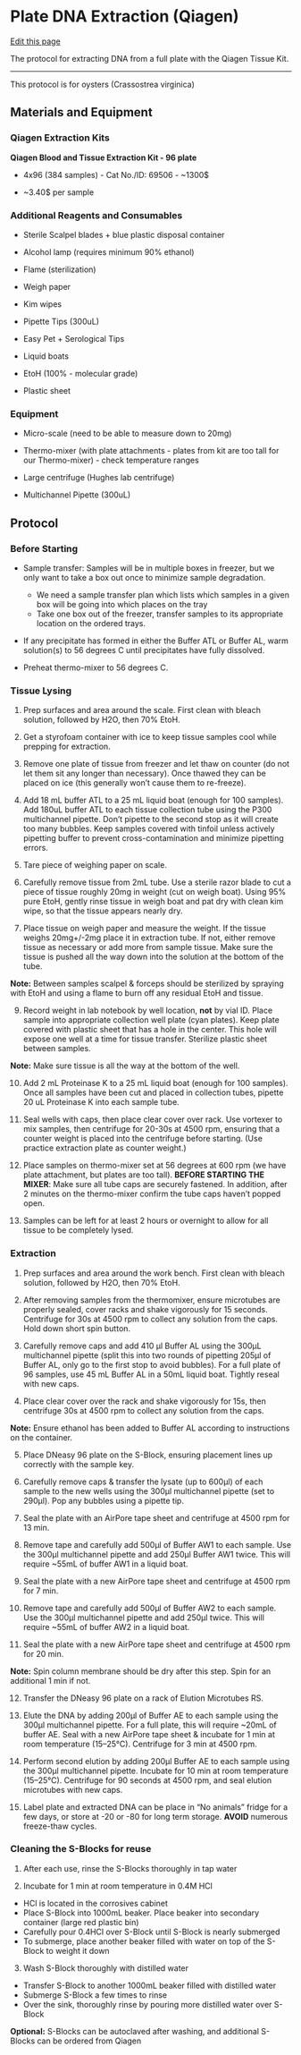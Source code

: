 # Plate DNA Extraction (Qiagen)

[Edit this page](https://github.com/DrK-Lo/lotterhoslabprotocols/edit/main/molecprot_dnaextractionqiagenplate.qmd)

The protocol for extracting DNA from a full plate with the Qiagen Tissue Kit.

------------------------------------------------------------------------

This protocol is for oysters (Crassostrea virginica)

## **Materials and Equipment** {.unnumbered}

### **Qiagen Extraction Kits** {.unnumbered}

**Qiagen Blood and Tissue Extraction Kit - 96 plate**

-   4x96 (384 samples) - Cat No./ID: 69506 - \~1300\$

-   \~3.40\$ per sample

### **Additional Reagents and Consumables** {.unnumbered}

-   Sterile Scalpel blades + blue plastic disposal container

-   Alcohol lamp (requires minimum 90% ethanol)

-   Flame (sterilization)

-   Weigh paper

-   Kim wipes

-   Pipette Tips (300uL)

-   Easy Pet + Serological Tips

-   Liquid boats

-   EtoH (100% - molecular grade)

-   Plastic sheet

### **Equipment** {.unnumbered}

-   Micro-scale (need to be able to measure down to 20mg)

-   Thermo-mixer (with plate attachments - plates from kit are too tall for our Thermo-mixer) - check temperature ranges

-   Large centrifuge (Hughes lab centrifuge)

-   Multichannel Pipette (300uL)

## **Protocol** {.unnumbered}

### **Before Starting** {.unnumbered}

-   Sample transfer: Samples will be in multiple boxes in freezer, but we only want to take a box out once to minimize sample degradation.
    - We need a sample transfer plan which lists which samples in a given box will be going into which places on the tray
    - Take one box out of the freezer, transfer samples to its appropriate location on the ordered trays.

-   If any precipitate has formed in either the Buffer ATL or Buffer AL, warm solution(s) to 56 degrees C until precipitates have fully dissolved.

-   Preheat thermo-mixer to 56 degrees C.

### **Tissue Lysing** {.unnumbered}

1.  Prep surfaces and area around the scale. First clean with bleach solution, followed by H2O, then 70% EtoH.

2.  Get a styrofoam container with ice to keep tissue samples cool while prepping for extraction. 

3.  Remove one plate of tissue from freezer and let thaw on counter (do not let them sit any longer than necessary). Once thawed they can be placed on ice (this generally won't cause them to re-freeze).

4. Add 18 mL buffer ATL to a 25 mL liquid boat (enough for 100 samples). Add 180uL buffer ATL to each tissue collection tube using the P300 multichannel pipette. Don't pipette to the second stop as it will create too many bubbles. Keep samples covered with tinfoil unless actively pipetting buffer to prevent cross-contamination and minimize pipetting errors.

6.  Tare piece of weighing paper on scale.

7.  Carefully remove tissue from 2mL tube. Use a sterile razor blade to cut a piece of tissue roughly 20mg in weight (cut on weigh boat). Using 95% pure EtoH, gently rinse tissue in weigh boat and pat dry with clean kim wipe, so that the tissue appears nearly dry.

8.  Place tissue on weigh paper and measure the weight. If the tissue weighs 20mg+/-2mg place it in extraction tube. If not, either remove tissue as necessary or add more from sample tissue. Make sure the tissue is pushed all the way down into the solution at the bottom of the tube.

**Note:** Between samples scalpel & forceps should be sterilized by spraying with EtoH and using a flame to burn off any residual EtoH and tissue.

9.  Record weight in lab notebook by well location, **not** by vial ID. Place sample into appropriate collection well plate (cyan plates). Keep plate covered with plastic sheet that has a hole in the center. This hole will expose one well at a time for tissue transfer. Sterilize plastic sheet between samples.

**Note:** Make sure tissue is all the way at the bottom of the well. 

10. Add 2 mL Proteinase K to a 25 mL liquid boat (enough for 100 samples). Once all samples have been cut and placed in collection tubes, pipette 20 uL Proteinase K into each sample tube. 

11.  Seal wells with caps, then place clear cover over rack. Use vortexer to mix samples, then centrifuge for 20-30s at 4500 rpm, ensuring that a counter weight is placed into the centrifuge before starting. (Use practice extraction plate as counter weight.)

12.  Place samples on thermo-mixer set at 56 degrees at 600 rpm (we have plate attachment, but plates are too tall). **BEFORE STARTING THE MIXER**: Make sure all tube caps are securely fastened. In addition, after 2 minutes on the thermo-mixer confirm the tube caps haven't popped open.

13.  Samples can be left for at least 2 hours or overnight to allow for all tissue to be completely lysed.

### **Extraction** {.unnumbered}

1.  Prep surfaces and area around the work bench. First clean with bleach solution, followed by H2O, then 70% EtoH.

2.  After removing samples from the thermomixer, ensure microtubes are properly sealed, cover racks and shake vigorously for 15 seconds. Centrifuge for 30s at 4500 rpm to collect any solution from the caps. Hold down short spin button.

3.  Carefully remove caps and add 410 μl Buffer AL using the 300μL multichannel pipette (split this into two rounds of pipetting 205μl of Buffer AL, only go to the first stop to avoid bubbles). For a full plate of 96 samples, use 45 mL Buffer AL in a 50mL liquid boat. Tightly reseal with new caps.

4.  Place clear cover over the rack and shake vigorously for 15s, then centrifuge 30s at 4500 rpm to collect any solution from the caps. 

**Note:** Ensure ethanol has been added to Buffer AL according to instructions on the container.

5.  Place DNeasy 96 plate on the S-Block, ensuring placement lines up correctly with the sample key.

6.  Carefully remove caps & transfer the lysate (up to 600μl) of each sample to the new wells using the 300μl multichannel pipette (set to 290μl). Pop any bubbles using a  pipette tip.

7.  Seal the plate with an AirPore tape sheet and centrifuge at 4500 rpm for 13 min.

8.  Remove tape and carefully add 500μl of Buffer AW1 to each sample. Use the 300μl multichannel pipette and add 250μl Buffer AW1 twice. This will require ~55mL of buffer AW1 in a liquid boat.

9.  Seal the plate with a new AirPore tape sheet and centrifuge at 4500 rpm for 7 min. 

10.  Remove tape and carefully add 500μl of Buffer AW2 to each sample. Use the 300μl multichannel pipette and add 250μl twice. This will require ~55mL of buffer AW2 in a liquid boat.

11. Seal the plate with a new AirPore tape sheet and centrifuge at 4500 rpm for 20 min. 

**Note:** Spin column membrane should be dry after this step. Spin for an additional 1 min if not.

12.  Transfer the DNeasy 96 plate on a rack of Elution Microtubes RS.

13.  Elute the DNA by adding 200μl of Buffer AE to each sample using the 300μl multichannel pipette. For a full plate, this will require ~20mL of buffer AE. Seal with a new AirPore tape sheet & incubate for 1 min at room temperature (15--25°C). Centrifuge for 3 min at 4500 rpm.

14.  Perform second elution by adding 200μl Buffer AE to each sample using the 300μl multichannel pipette. Incubate for 10 min at room temperature (15--25°C). Centrifuge for 90 seconds at 4500 rpm, and seal elution microtubes with new caps.

15.  Label plate and extracted DNA can be place in "No animals" fridge for a few days, or store at -20 or -80 for long term storage. **AVOID** numerous freeze-thaw cycles.

### **Cleaning the S-Blocks for reuse** {.unnumbered}

1. After each use, rinse the S-Blocks thoroughly in tap water

2. Incubate for 1 min at room temperature in 0.4M HCl
- HCl is located in the corrosives cabinet
- Place S-Block into 1000mL beaker. Place beaker into secondary container (large red plastic bin)
- Carefully pour 0.4HCl over S-Block until S-Block is nearly submerged
- To submerge, place another beaker filled with water on top of the S-Block to weight it down

3. Wash S-Block thoroughly with distilled water
- Transfer S-Block to another 1000mL beaker filled with distilled water
- Submerge S-Block a few times to rinse
- Over the sink, thoroughly rinse by pouring more distilled water over S-Block

**Optional:** S-Blocks can be autoclaved after washing, and additional S-Blocks can be ordered from Qiagen

